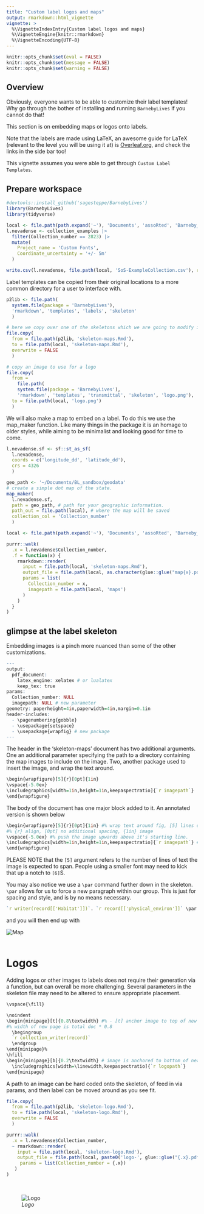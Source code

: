 ```yaml
---
title: "Custom label logos and maps"
output: rmarkdown::html_vignette
vignette: >
  %\VignetteIndexEntry{Custom label logos and maps}
  %\VignetteEngine{knitr::rmarkdown}
  %\VignetteEncoding{UTF-8}
---
```


```r
knitr::opts_chunk$set(eval = FALSE)
knitr::opts_chunk$set(message = FALSE)
knitr::opts_chunk$set(warning = FALSE)
```

## Overview 
Obviously, everyone wants to be able to customize their label templates! 
Why go through the bother of installing and running `BarnebyLives` if you cannot do that!  

This section is on embedding maps or logos onto labels. 

Note that the labels are made using LaTeX, an awesome guide for LaTeX (relevant to the level you will be using it at) is [Overleaf.org](https://www.overleaf.com/learn/latex/Learn_LaTeX_in_30_minutes), and check the links in the side bar too! 

This vignette assumes you were able to get through `Custom Label Templates`. 

## Prepare workspace

```r
#devtools::install_github('sagesteppe/BarnebyLives')
library(BarnebyLives)
library(tidyverse)

local <- file.path(path.expand('~'), 'Documents', 'assoRted', 'Barneby_Lives_dev', 'LabelStyles')
l.nevadense <- collection_examples |>
  filter(Collection_number == 2823) |>
  mutate(
    Project_name = 'Custom Fonts', 
    Coordinate_uncertainty = '+/- 5m'
  ) 

write.csv(l.nevadense, file.path(local, 'SoS-ExampleCollection.csv'), row.names = F)
```

Label templates can be copied from their original locations to a more common directory for a user to interface with.

```r
p2lib <- file.path(
  system.file(package = 'BarnebyLives'),
  'rmarkdown', 'templates', 'labels', 'skeleton'
  )

# here we copy over one of the skeletons which we are going to modify in this example
file.copy(
  from = file.path(p2lib, 'skeleton-maps.Rmd'), 
  to = file.path(local, 'skeleton-maps.Rmd'), 
  overwrite = FALSE
  )

# copy an image to use for a logo
file.copy(
  from = 
    file.path(
    system.file(package = 'BarnebyLives'), 
    'rmarkdown', 'templates', 'transmittal', 'skeleton', 'logo.png'),
  to = file.path(local, 'logo.png')
  )
```

We will also make a map to embed on a label. 
To do this we use the map_maker function. 
Like many things in the package it is an homage to older styles, while aiming to be minimalist and looking good for time to come. 

```r
l.nevadense.sf <- sf::st_as_sf(
  l.nevadense, 
  coords = c('longitude_dd', 'latitude_dd'),
  crs = 4326
  )

geo_path <- '~/Documents/BL_sandbox/geodata'
# create a simple dot map of the state. 
map_maker(
  l.nevadense.sf, 
  path = geo_path, # path for your geographic information. 
  path_out = file.path(local), # where the map will be saved 
  collection_col = 'Collection_number'
  )
```


```r
local <- file.path(path.expand('~'), 'Documents', 'assoRted', 'Barneby_Lives_dev', 'LabelStyles')

purrr::walk(
  .x = l.nevadense$Collection_number,
  .f = function(x) {
    rmarkdown::render(
      input = file.path(local, 'skeleton-maps.Rmd'),
      output_file = file.path(local, as.character(glue::glue("map{x}.pdf"))),
      params = list(
        Collection_number = x,
        imagepath = file.path(local, 'maps')
      )
    )
  }
)
```

## glimpse at the label skeleton

Embedding images is a pinch more nuanced than some of the other customizations.

```r
---
output: 
  pdf_document:
    latex_engine: xelatex # or lualatex
    keep_tex: true
params:
  Collection_number: NULL
  imagepath: NULL # new parameter 
geometry: paperheight=4in,paperwidth=4in,margin=0.1in
header-includes:
  - \pagenumbering{gobble}
  - \usepackage{setspace}
  - \usepackage{wrapfig} # new package
---
```

The header in the 'skeleton-maps' document has two additional arguments. 
One an additional parameter specifying the path to a directory containing the map images to include on the image. 
Two, another package used to insert the image, and wrap the text around. 

```r
\begin{wrapfigure}[5]{r}[0pt]{1in} 
\vspace{-5.0ex} 
\includegraphics[width=1in,height=1in,keepaspectratio]{`r imagepath`} 
\end{wrapfigure}
```

The body of the document has one major block added to it. 
An annotated version is shown below

```r
\begin{wrapfigure}[5]{r}[0pt]{1in} #% wrap text around fig, [5] lines of text,
#% {r} align, [0pt] no additional spacing, {1in} image
\vspace{-5.0ex} #% push the image upwards above it's starting line. 
\includegraphics[width=1in,height=1in,keepaspectratio]{`r imagepath`} #% path to image
\end{wrapfigure}
```

PLEASE NOTE that the `[5]` argument refers to the number of lines of text the image is expected to span. 
People using a smaller font may need to kick that up a notch to `[6]`S. 

You may also notice we use a `\par` command further down in the skeleton. 
`\par` allows for us to force a new paragraph within our group. 
This is just for spacing and style, and is by no means necessary. 

```r
`r writer(record[['Habitat']])`. `r record[['physical_environ']]` \par
```

and you will then end up with 

![*Map*](../man/figures/Map-2823.png)  
<br>

# Logos

Adding logos or other images to labels does not require their generation via a function, but can overall be more challenging. 
Several parameters in the skeleton file may need to be altered to ensure appropriate placement. 

```r
\vspace{\fill} 

\noindent
\begin{minipage}[t]{0.8\textwidth} #% - [t] anchor image to top of new portion of page we are cutting out
#% width of new page is total doc * 0.8
  \begingroup
  `r collection_writer(record)`
  \endgroup
\end{minipage}%
\hfill
\begin{minipage}[b]{0.2\textwidth} # image is anchored to bottom of new page, takes up 1/5 of it.
  \includegraphics[width=\linewidth,keepaspectratio]{`r logopath`}
\end{minipage}
```

A path to an image can be hard coded onto the skeleton, of feed in via params, and then label can be moved around as you see fit. 
```r
file.copy(
  from = file.path(p2lib, 'skeleton-logo.Rmd'), 
  to = file.path(local, 'skeleton-logo.Rmd'), 
  overwrite = FALSE
  )

purrr::walk(
  .x = l.nevadense$Collection_number,
  ~ rmarkdown::render(
    input = file.path(local, 'skeleton-logo.Rmd'), 
    output_file = file.path(local, paste0('logo-', glue::glue("{.x}.pdf"))), 
     params = list(Collection_number = {.x}) 
   )
)
```

<br>

![*Logo*](../man/figures/logo-2823.png)  


